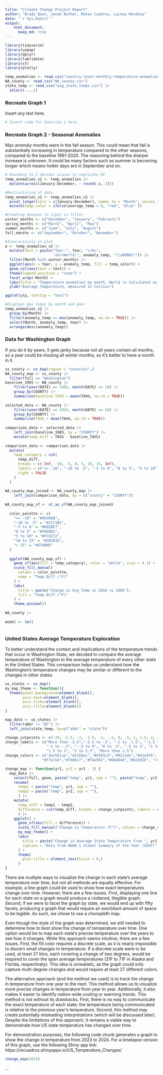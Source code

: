```yaml
---
title: "Climate Change Project Report"
author: "Brady Boun, Jonah Byther, Mateo Cuadros, Lainey Mendoza"
date: "`r Sys.Date()`"
output: 
    html_document:
      keep_md: true
---
```


```r
library(tidyverse)
library(usmap)
library(dplyr)
library(lubridate)
library(sf)
library(plotly)

temp_anomalies <- read.csv("country-level-monthly-temperature-anomalies.csv")
WA_county <- read.csv("WA_county.csv")
state_temp <- read_csv("avg_state_temps.csv") |> 
  select(-...1)
```

### Recreate Graph 1

Insert any text here.

```r
# Insert code for Exercise 1 here
```

### Recreate Graph 2 - Seasonal Anomalies

Max anomaly months were in the fall season. This could mean that fall is substantially increasing in temperature compared to the other seasons, compared to the baseline 1991-2020. The reasoning behind the sharper increase is unknown. It could be many factors such as summer is becoming longer which means hotter days are in September and on.

```r
# Rounding to 2 decimal places to replicate DF
temp_anomalies_v2 <- temp_anomalies |>
  mutate(across(January:December, ~ round(.x, 2)))

#Restructuring of data
temp_anomalies_v2 <- temp_anomalies_v2 |>
  pivot_longer(cols = c(January:December), names_to = "Month", values_to = "anomaly_temp") |>
  mutate(temp_color = ifelse(average_temp < 0, "red", "blue" ))

#Creating Seasons to input in filter
winter_months <- c("December", "January", "February")
spring_months <- c("March", "April", "May")
summer_months <- c("June", "July", "August")
fall_months <- c("September", "October", "November")

#Interactivity in plot
p <- temp_anomalies_v2 |>
  mutate(text = paste("Year:", Year, "</b>",
                      "<br>World:", anomaly_temp, "(\u00B0C)")) |>
  filter(Month %in% winter_months) |>
  ggplot(aes(x = Year, y = anomaly_temp, fill = temp_color)) +
  geom_col(aes(text = text)) +
  theme(legend.position = "none") +
  facet_wrap(~Month) +
  labs(title = "Temperature anomalies by month, World \n Calculated as difference between average surface temperature from the mean temperature of the same month during the period 1991-2020.") +
  ylab("Average Temperature, measured in Celsius")

ggplotly(p, tooltip = "text")

#Displays max temps by month and year
temp_anomalies_v2 |>
  group_by(Month) |>
  filter(anomaly_temp == max(anomaly_temp, na.rm = TRUE)) |>
  select(Month, anomaly_temp, Year) |>
  arrange(desc(anomaly_temp))


```


### Data for Washington Graph

If you do it by years, it gets janky because not all years contain all months, so a year could be missing all winter months, so it's better to have a month in it.

```r
us_county <- us_map(region = "counties",)
WA_county_map <- us_county |>
  filter(full == "Washington")
baseline_1985 <- WA_county |>
    filter(year(DATE) == 1985, month(DATE) == 10) |>
    group_by(COUNTY) |>
    summarise(baseline_TAVG = mean(TAVG, na.rm = TRUE))
  
selected_data <- WA_county |>
    filter(year(DATE) == 2024, month(DATE) == 10) |>
    group_by(COUNTY) |>
    summarise(TAVG = mean(TAVG, na.rm = TRUE))
  
comparison_data <- selected_data |>
    left_join(baseline_1985, by = "COUNTY") |>
    mutate(temp_diff = TAVG - baseline_TAVG)
  
comparison_data <- comparison_data |>
  mutate(
    temp_category = cut(
      temp_diff,
      breaks = c(-Inf, -10, -5, 0, 5, 10, 15, Inf),
      labels = c("<= -10", "-10 to -5", "-5 to 0", "0 to 5", "5 to 10", "10 to 15", "> 15"),
      right = FALSE
    )
  )
  
WA_county_map_joined <- WA_county_map |>
    left_join(comparison_data, by = c("county" = "COUNTY"))
  
WA_county_map_sf <- st_as_sf(WA_county_map_joined)
  
  color_palette <- c(
    "<= -10" = "#08306B",  
    "-10 to -5" = "#2171B5", 
    "-5 to 0" = "#DEEBF7",  
    "0 to 5" = "#FEE0D2",   
    "5 to 10" = "#FC9272",  
    "10 to 15" = "#CB181D", 
    "> 15" = "#67000D"      
  )
  
  ggplot(WA_county_map_sf) +
    geom_sf(aes(fill = temp_category), color = "white", size = 0.1) +
    scale_fill_manual(
      values = color_palette,
      name = "Temp Diff (°F)"
    ) +
    labs(
      title = paste("Change in Avg Temp in 2016 vs 1985"),
      fill = "Temp Diff (°F)"
    ) +
    theme_minimal()
  
WA_county |>
  
model <- lm()



```

### United States Average Temperature Exploration

To better understand the context and implications of the temperature trends that occur in Washington State, we decided to compare the average temperature of Washington to the average temperature of every other state in the United States. This comparison helps us understand how the Washington's temperature changes may be similar or different to the changes in other states.
```r
us_states <- us_map()
my_map_theme <- function(){
  theme(panel.background=element_blank(),
        axis.text=element_blank(),
        axis.ticks=element_blank(),
        axis.title=element_blank())
}

map_data <- us_states |> 
  filter(abbr != "DC") |> 
  left_join(state_temp, by=c("abbr" = "state"))

change_cutpoints <- c(-20, -2.5, -2, -1.5, -1, -.5, 0, .5, 1, 1.5, 2, 2.5, 20)
change_labels <- c("More than -2.5","-2.5 to -2", "-2 to -1.5", "-1.5 to -1",
                   "-1 to -.5", "-.5 to 0", "0 to .5", ".5 to 1", "1 to 1.5", 
                   "1.5 to 2", "2 to 2.5", "More than 2.5")
change_colors <- c("darkblue","#2166ac","#4393c3","#92c5de","#d1e5f0", "#eef4f7",
                 "#f7e7e4","#fddbc7","#f4a582","#d6604d","#b2182b", "red4")

change_map <- function(yr1, yr2 = yr1 - 1) {
  map_data |> 
    select(full, geom, paste("temp", yr1, sep = ""), paste("temp", yr2, sep = "")) |> 
    rename(
      temp1 = paste("temp", yr1, sep = ""),
      temp2 = paste("temp", yr2, sep = ""),
      ) |> 
    mutate(
      temp_diff = temp1 - temp2, 
      difference = cut(temp_diff, breaks = change_cutpoints, labels = change_labels)
      ) |> 
    ggplot() +
      geom_sf(aes(fill = difference)) +
      scale_fill_manual("Change in Temperature (F°)", values = change_colors, drop = F) +
      my_map_theme() +
      labs(
        title = paste("Change in Average State Temperature from ", yr2, " to ", yr1, sep = ""),
        caption = "Data from NOAA's Global Summary of the Year (GSOY)"
      ) +
      theme(
        plot.title = element_text(hjust = 0,)
      )
}
```

There are multiple ways to visualize the change in each state's average temperature over time, but not all methods are equally effective. For example, a line graph could be used to show how exact temperatures change over time. However, there are a few issues. First, displaying one line for each state on a graph would produce a cluttered, illegible graph. Second, if we were to facet the graph by state, we would end up with fifty facets, producing a graph that would require an exorbitant amount of space to be legible. As such, we chose to use a choropleth map.

Even though the style of the graph was determined, we still needed to determine how to best show the change of temperature over time. One option would be to map each state's precise temperature over the years to see how it changes. While this approach seems intuitive, there are a few issues. First, the fill color requires a discrete scale, as it is nearly impossible to discern small changes in temperature. If a discrete scale were to be used, at least 27 bins, each covering a change of two degrees, would be required to cover the span average temperatures (21F to 71F in Alaska and Florida, respectively). This idea is unrealistic, as the graph could only capture multi-degree changes and would require at least 27 different colors.

The alternative approach (and the method we used) is to track the change in temperature from one year to the next. This method allows us to visualize more precise changes in temperature from year to year. Additionally, it also makes it easier to identify nation-wide cooling or warming trends. This method is not without its drawbacks. First, there is no way to communicate the exact temperature of each state; the temperature being communicated is relative to the previous year's temperature. Second, this method may create potentially misleading interpretations (which will be discussed later). Despite the limitations of this approach, it remains a viable way to demonstrate how US state temperature has changed over time.

For demonstration purposes, the following code chunk generates a graph to show the change in temperature from 2023 to 2024. For a timelapse version of this graph, use the following Shiny app link: https://mcuadros.shinyapps.io/US_Temperature_Changes/

```r
change_map(2024)
```

...

